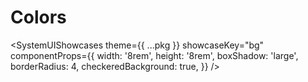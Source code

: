 



# Colors

<SystemUIShowcases
  theme={{ ...pkg }}
  showcaseKey="bg"
  componentProps={{
    width: '8rem',
    height: '8rem',
    boxShadow: 'large',
    borderRadius: 4,
    checkeredBackground: true,
  }}
/>

